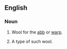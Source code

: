 {{also|abb-wool}}
==English==

===Noun===
{{en-noun|head=[[abb]] [[wool]]|~|abb wools}}

# {{context|uncountable|lang=en}} Wool for the [[abb]] or [[warp]].
# {{context|countable|lang=en}} A type of such wool.